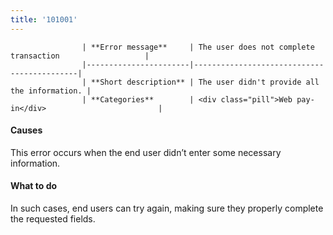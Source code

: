 ```yaml
---
title: '101001'  
---
```



                    | **Error message**     | The user does not complete transaction                   |
                    |-----------------------|--------------------------------------------|
                    | **Short description** | The user didn't provide all the information. |
                    | **Categories**        | <div class="pill">Web pay-in</div>                         |
                  

#### Causes  

This error occurs when the end user didn’t enter some necessary information.  

#### What to do  

In such cases, end users can try again, making sure they properly complete the requested fields.  

